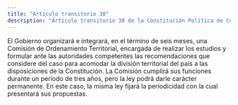 ```yaml
---
title: "Artículo transitorio 38"
description: "Artículo transitorio 38 de la Constitución Política de Colombia"
---
```


El Gobierno organizará e integrará, en el término de seis meses, una Comisión de Ordenamiento Territorial, encargada de realizar los estudios y formular ante las autoridades competentes las recomendaciones que considere del caso para acomodar la división territorial del país a las disposiciones de la Constitución. La Comisión cumplirá sus funciones durante un período de tres años, pero la ley podrá darle carácter permanente. En este caso, la misma ley fijará la periodicidad con la cual presentará sus propuestas.
